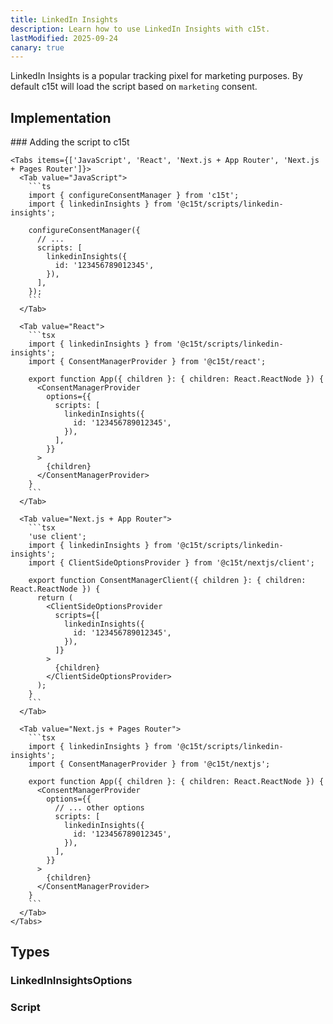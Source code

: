 ```yaml
---
title: LinkedIn Insights
description: Learn how to use LinkedIn Insights with c15t.
lastModified: 2025-09-24
canary: true
---
```


LinkedIn Insights is a popular tracking pixel for marketing purposes. By default c15t will load the script based on `marketing` consent.

## Implementation

<Steps>
  <Step>
    ### Adding the script to c15t

    <Tabs items={['JavaScript', 'React', 'Next.js + App Router', 'Next.js + Pages Router']}>
      <Tab value="JavaScript">
        ```ts
        import { configureConsentManager } from 'c15t';
        import { linkedinInsights } from '@c15t/scripts/linkedin-insights';

        configureConsentManager({
          // ... 
          scripts: [
            linkedinInsights({
              id: '123456789012345',
            }),
          ],
        });
        ```
      </Tab>

      <Tab value="React">
        ```tsx
        import { linkedinInsights } from '@c15t/scripts/linkedin-insights';
        import { ConsentManagerProvider } from '@c15t/react';

        export function App({ children }: { children: React.ReactNode }) { 
          <ConsentManagerProvider
            options={{
              scripts: [
                linkedinInsights({
                  id: '123456789012345',
                }),
              ],
            }}
          >
            {children}
          </ConsentManagerProvider>
        }
        ```
      </Tab>

      <Tab value="Next.js + App Router">
        ```tsx
        'use client';
        import { linkedinInsights } from '@c15t/scripts/linkedin-insights';
        import { ClientSideOptionsProvider } from '@c15t/nextjs/client';

        export function ConsentManagerClient({ children }: { children: React.ReactNode }) { 
          return (
            <ClientSideOptionsProvider
              scripts={[
                linkedinInsights({
                  id: '123456789012345',
                }),
              ]}
            >
              {children}
            </ClientSideOptionsProvider>
          );
        }
        ```
      </Tab>

      <Tab value="Next.js + Pages Router">
        ```tsx
        import { linkedinInsights } from '@c15t/scripts/linkedin-insights';
        import { ConsentManagerProvider } from '@c15t/nextjs';

        export function App({ children }: { children: React.ReactNode }) { 
          <ConsentManagerProvider
            options={{
              // ... other options
              scripts: [
                linkedinInsights({
                  id: '123456789012345',
                }),
              ],
            }}
          >
            {children}
          </ConsentManagerProvider>
        }
        ```
      </Tab>
    </Tabs>
  </Step>
</Steps>

## Types

### LinkedInInsightsOptions

<AutoTypeTable path="./packages/scripts/src/linkedin-insights.ts" name="LinkedInInsightsOptions" />

### Script

<AutoTypeTable path="./packages/core/src/libs/script-loader/types.ts" name="Script" />
